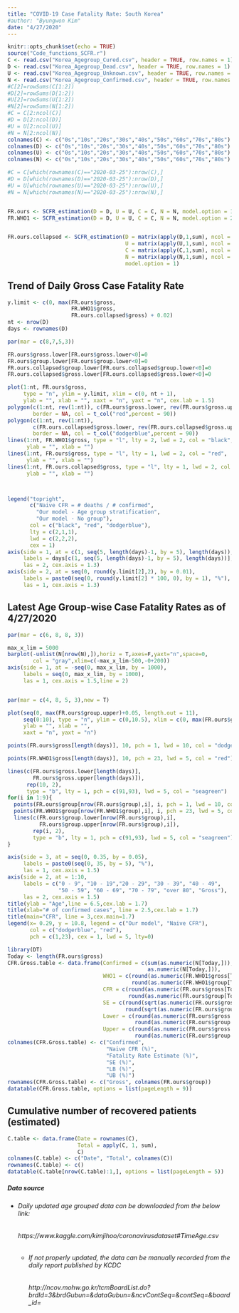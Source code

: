 ```yaml
---
title: "COVID-19 Case Fatality Rate: South Korea"
#author: "Byungwon Kim"
date: "4/27/2020"
---
```

  
```r
knitr::opts_chunk$set(echo = TRUE)
source("Code_functions_SCFR.r")
C <- read.csv("Korea_Agegroup_Cured.csv", header = TRUE, row.names = 1)
D <- read.csv("Korea_Agegroup_Dead.csv", header = TRUE, row.names = 1)
U <- read.csv("Korea_Agegroup_Unknown.csv", header = TRUE, row.names = 1)
N <- read.csv("Korea_Agegroup_Confirmed.csv", header = TRUE, row.names = 1)
#C[2]=rowSums(C[1:2])
#D[2]=rowSums(D[1:2])
#U[2]=rowSums(U[1:2])
#N[2]=rowSums(N[1:2])
#C = C[2:ncol(C)]
#D = D[2:ncol(D)]
#U = U[2:ncol(U)]
#N = N[2:ncol(N)]
colnames(C) <- c("0s","10s","20s","30s","40s","50s","60s","70s","80s")
colnames(D) <- c("0s","10s","20s","30s","40s","50s","60s","70s","80s")
colnames(U) <- c("0s","10s","20s","30s","40s","50s","60s","70s","80s")
colnames(N) <- c("0s","10s","20s","30s","40s","50s","60s","70s","80s")

#C = C[which(rownames(C)=="2020-03-25"):nrow(C),]
#D = D[which(rownames(D)=="2020-03-25"):nrow(D),]
#U = U[which(rownames(U)=="2020-03-25"):nrow(U),]
#N = N[which(rownames(N)=="2020-03-25"):nrow(N),]


FR.ours <- SCFR_estimation(D = D, U = U, C = C, N = N, model.option = 1)
FR.WHO1 <- SCFR_estimation(D = D, U = U, C = C, N = N, model.option = 2)


FR.ours.collapsed <- SCFR_estimation(D = matrix(apply(D,1,sum), ncol = 1),
                                     U = matrix(apply(U,1,sum), ncol = 1),
                                     C = matrix(apply(C,1,sum), ncol = 1),
                                     N = matrix(apply(N,1,sum), ncol = 1), 
                                     model.option = 1)


```

## Trend of Daily Gross Case Fatality Rate

```r
y.limit <- c(0, max(FR.ours$gross,
                    FR.WHO1$gross, 
                    FR.ours.collapsed$gross) + 0.02)
nt <- nrow(D)
days <- rownames(D)

par(mar = c(8,7,5,3))

FR.ours$gross.lower[FR.ours$gross.lower<0]=0
FR.ours$group.lower[FR.ours$group.lower<0]=0
FR.ours.collapsed$group.lower[FR.ours.collapsed$group.lower<0]=0
FR.ours.collapsed$gross.lower[FR.ours.collapsed$gross.lower<0]=0

plot(1:nt, FR.ours$gross, 
     type = "n", ylim = y.limit, xlim = c(0, nt + 1),
     ylab = "", xlab = "", xaxt = "n", yaxt = "n", cex.lab = 1.5)
polygon(c(1:nt, rev(1:nt)), c(FR.ours$gross.lower, rev(FR.ours$gross.upper)), 
        border = NA, col = t_col("red",percent = 90))
polygon(c(1:nt, rev(1:nt)), 
        c(FR.ours.collapsed$gross.lower, rev(FR.ours.collapsed$gross.upper)), 
        border = NA, col = t_col("dodgerblue",percent = 90))
lines(1:nt, FR.WHO1$gross, type = "l", lty = 2, lwd = 2, col = "black",
      ylab = "", xlab = "")
lines(1:nt, FR.ours$gross, type = "l", lty = 1, lwd = 2, col = "red",
      ylab = "", xlab = "")
lines(1:nt, FR.ours.collapsed$gross, type = "l", lty = 1, lwd = 2, col = "dodgerblue",
      ylab = "", xlab = "")



legend("topright", 
       c("Naive CFR = # deaths / # confirmed", 
         "Our model - Age group stratification",
         "Our model - No group"), 
       col = c("black", "red", "dodgerblue"), 
       lty = c(2,1,1),
       lwd = c(2,2,2),
       cex = 1)
axis(side = 1, at = c(1, seq(5, length(days)-1, by = 5), length(days)),
     labels = days[c(1, seq(5, length(days)-1, by = 5), length(days))],
     las = 2, cex.axis = 1.3)
axis(side = 2, at = seq(0, round(y.limit[2],2), by = 0.01),
     labels = paste0(seq(0, round(y.limit[2] * 100, 0), by = 1), "%"),
     las = 1, cex.axis = 1.3)

```

## Latest Age Group-wise Case Fatality Rates as of 4/27/2020
```r
par(mar = c(6, 8, 8, 3))

max_x_lim = 5000
barplot(-unlist(N[nrow(N),]),horiz = T,axes=F,yaxt="n",space=0,
        col = "gray",xlim=c(-max_x_lim-500,-0+200))
axis(side = 1, at = -seq(0, max_x_lim, by = 1000),
     labels = seq(0, max_x_lim, by = 1000),
     las = 1, cex.axis = 1.5,line = 2)


par(mar = c(4, 8, 5, 3),new = T)

plot(seq(0, max(FR.ours$group.upper)+0.05, length.out = 11),
     seq(0:10), type = "n", ylim = c(0,10.5), xlim = c(0, max(FR.ours$group.upper)+0.05),
     ylab = "", xlab = "", 
     xaxt = "n", yaxt = "n")

points(FR.ours$gross[length(days)], 10, pch = 1, lwd = 10, col = "dodgerblue")

points(FR.WHO1$gross[length(days)], 10, pch = 23, lwd = 5, col = "red")

lines(c(FR.ours$gross.lower[length(days)],
        FR.ours$gross.upper[length(days)]),
      rep(10, 2),
      type = "b", lty = 1, pch = c(91,93), lwd = 5, col = "seagreen")
for(i in 1:9){
  points(FR.ours$group[nrow(FR.ours$group),i], i, pch = 1, lwd = 10, col = "dodgerblue")
  points(FR.WHO1$group[nrow(FR.WHO1$group),i], i, pch = 23, lwd = 5, col = "red")
  lines(c(FR.ours$group.lower[nrow(FR.ours$group),i], 
          FR.ours$group.upper[nrow(FR.ours$group),i]),
        rep(i, 2), 
        type = "b", lty = 1, pch = c(91,93), lwd = 5, col = "seagreen")
}

axis(side = 3, at = seq(0, 0.35, by = 0.05),
     labels = paste0(seq(0, 35, by = 5), "%"),
     las = 1, cex.axis = 1.5)
axis(side = 2, at = 1:10,
     labels = c("0 - 9", "10 - 19","20 - 29", "30 - 39", "40 - 49",
                "50 - 59", "60 - 69", "70 - 79", "over 80", "Gross"),
     las = 2, cex.axis = 1.5)
title(ylab = "Age",line = 6.5,cex.lab = 1.7)
title(xlab="# of confirmed cases", line = 2.5,cex.lab = 1.7)
title(main="CFR", line = 3,cex.main=1.7)
legend(x= 0.29, y = 10.8, legend = c("Our model", "Naive CFR"),
       col = c("dodgerblue", "red"),
       pch = c(1,23), cex = 1, lwd = 5, lty=0)
```


```r
library(DT)
Today <- length(FR.ours$gross)
CFR.Gross.table <- data.frame(Confirmed = c(sum(as.numeric(N[Today,])),
                                            as.numeric(N[Today,])),
                              WHO1 = c(round(as.numeric(FR.WHO1$gross[Today])*100,2),
                                       round(as.numeric(FR.WHO1$group[Today,])*100,2)),
                              CFR = c(round(as.numeric(FR.ours$gross[Today]) * 100, 2),
                                      round(as.numeric(FR.ours$group[Today,]) * 100, 2)),
                              SE = c(round(sqrt(as.numeric(FR.ours$gross.variance[Today])) * 100, 2),
                                     round(sqrt(as.numeric(FR.ours$group.variance[Today,])) * 100, 2)),
                              Lower = c(round(as.numeric(FR.ours$gross.lower[Today]) * 100, 2),
                                        round(as.numeric(FR.ours$group.lower[Today,]) * 100, 2)),
                              Upper = c(round(as.numeric(FR.ours$gross.upper[Today]) * 100, 2),
                                        round(as.numeric(FR.ours$group.upper[Today,]) * 100, 2)))
colnames(CFR.Gross.table) <- c("Confirmed",
                               "Naive CFR (%)",
                               "Fatality Rate Estimate (%)", 
                               "SE (%)", 
                               "LB (%)", 
                               "UB (%)")
rownames(CFR.Gross.table) <- c("Gross", colnames(FR.ours$group))
datatable(CFR.Gross.table, options = list(pageLength = 9))
```

## Cumulative number of recovered patients (estimated)

```r
C.table <- data.frame(Date = rownames(C),
                      Total = apply(C, 1, sum),
                      C)
colnames(C.table) <- c("Date", "Total", colnames(C))
rownames(C.table) <- c()
datatable(C.table[nrow(C.table):1,], options = list(pageLength = 5))
```

##### *Data source*
* ###### *Daily updated age grouped data can be downloaded from the below link:*
  ###### https://www.kaggle.com/kimjihoo/coronavirusdataset#TimeAge.csv
  * ###### *If not properly updated, the data can be manually recorded from the daily report published by KCDC*
  ###### http://ncov.mohw.go.kr/tcmBoardList.do?brdId=3&brdGubun=&dataGubun=&ncvContSeq=&contSeq=&board_id=
